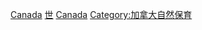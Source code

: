 {{Catnav|頁面分類|人类社会|文化|文物|世界遗产|美洲世界遺產}}
{{Catnav|頁面分類|人文學科|考古学|文物|世界遗产|美洲世界遺產}}
{{Commonscat|World Heritage Sites in Canada}}

{{catmore}}

[[Category:欧洲和北美地区世界遗产|Canada]]
[[Category:加拿大旅遊景點|世]]
[[Category:各國世界遺產|Canada]]
[[Category:加拿大自然保育|Category:加拿大自然保育]]